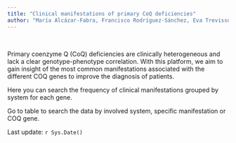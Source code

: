 ```yaml
---
title: "Clinical manifestations of primary CoQ deficiencies"
author: "María Alcázar-Fabra, Francisco Rodríguez-Sánchez, Eva Trevisson & Gloria Brea-Calvo"
---
```


<br>

Primary coenzyme Q (CoQ) deficiencies are clinically heterogeneous and lack a clear genotype-phenotype correlation. With this platform, we aim to gain insight of the most common manifestations associated with the different COQ genes to improve the diagnosis of patients.

Here you can search the frequency of clinical manifestations grouped by system for each gene.

Go to table to search the data by involved system, specific manifestation or COQ gene.

Last update: `r Sys.Date()`

